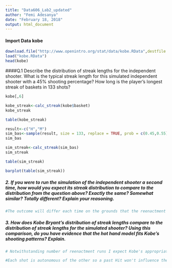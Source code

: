 ---
title: "Data606_Lab2_updated"
author: "Femi Adesanya"
date: "February 18, 2018"
output: html_document
---


#### Import Data kobe
```{r}
download.file("http://www.openintro.org/stat/data/kobe.RData",destfile ="kobe.RData")
load("kobe.RData")
head(kobe)
```


####Q.1 Describe the distribution of streak lengths for the independent shooter. What is the typical streak length for this simulated independent shooter with a 45% shooting percentage? How long is the player's longest streak of baskets in 133 shots?
```{r}
kobe[,6]
```
```{r}
kobe_streak<-calc_streak(kobe$basket)
kobe_streak
```

```{r}
table(kobe_streak)
```

```{r}
result<-c("H","M")
sim_bas<-sample(result, size = 133, replace = TRUE, prob = c(0.45,0.55))
sim_bas
```

```{r}
sim_streak<-calc_streak(sim_bas)
sim_streak
```

```{r}
table(sim_streak)
```

```{r}
barplot(table(sim_streak))
```



##### 2. If you were to run the simulation of the independent shooter a second time, how would you expect its streak distribution to compare to the distribution from the question above? Exactly the same? Somewhat similar? Totally different? Explain your reasoning.

```{r}
#The outcome will differ each time on the grounds that the reenactment of the 133 shots from the indenpendent shooter are ramdom tests and are being put back for examining pool even idea it was chosen beforehand. To get a similar outcome one needs to utilize the set.seed work.
```


##### 3. How does Kobe Bryant's distribution of streak lengths compare to the distribution of streak lengths for the simulated shooter? Using this comparison, do you have evidence that the hot hand model fits Kobe's shooting patterns? Explain.

```{r}
# Notwithstanding number of reenactment runs I expect Kobe's appropriation of streak lengths will be emphatically reflecting those of the free shooter. 

#Each shot is autonomous of the other so a past Hit won't influence the result of the following shot.
```

